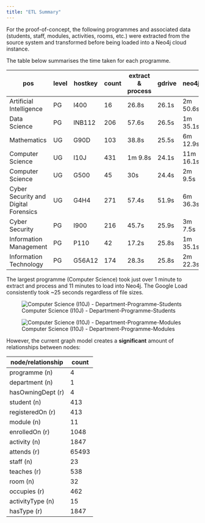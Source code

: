 ```yaml
---
title: "ETL Summary"
---
```


For the proof-of-concept, the following programmes and associated data (students, staff, modules, activities, rooms, etc.) were extracted from the source system and transformed before being loaded into a Neo4j cloud instance.

The table below summarises the time taken for each programme.

| pos | level | hostkey | count | extract & process | gdrive | neo4j |
|------------------|---------|---------|---------|---------|---------|---------|
| Artificial Intelligence | PG | I400 | 16 | 26.8s | 26.1s | 2m 50.6s |
| Data Science | PG | INB112 | 206 | 57.6s | 26.5s | 1m 35.1s |
| Mathematics | UG | G90D | 103 | 38.8s | 25.5s | 6m 12.9s |
| Computer Science | UG | I10J | 431 | 1m 9.8s | 24.1s | 11m 16.1s |
| Computer Science | UG | G500 | 45 | 30s | 24.4s | 2m 9.5s |
| Cyber Security and Digital Forensics | UG | G4H4 | 271 | 57.4s | 51.9s | 6m 36.3s |
| Cyber Security | PG | I900 | 216 | 45.7s | 25.9s | 3m 7.5s |
| Information Management | PG | P110 | 42 | 17.2s | 25.8s | 1m 35.1s |
| Information Technology | PG | G56A12 | 174 | 28.3s | 25.8s | 2m 22.3s |

The largest programme (Computer Science) took just over 1 minute to extract and process and 11 minutes to load into Neo4j. The Google Load consistently took \~25 seconds regardless of file sizes.

![Computer Science (I10J) - Department-Programme-Students](./images/I10J-pos.png)

![Computer Science (I10J) - Department-Programme-Modules](./images/I10J-screenshot.png)

However, the current graph model creates a **significant** amount of relationships between nodes:

| node/relationship | count |
|-------------------|-------|
| programme (n)     | 4     |
| department (n)    | 1     |
| hasOwningDept (r) | 4     |
| student (n)       | 413   |
| registeredOn (r)  | 413   |
| module (n)        | 11    |
| enrolledOn (r)    | 1048  |
| activity (n)      | 1847  |
| attends (r)       | 65493 |
| staff (n)         | 23    |
| teaches (r)       | 538   |
| room (n)          | 32    |
| occupies (r)      | 462   |
| activityType (n)  | 15    |
| hasType (r)       | 1847  |
